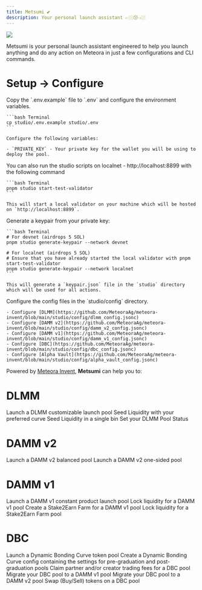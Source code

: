 ```yaml
---
title: Metsumi 💕
description: Your personal launch assistant 👉🏼😚👈🏼
---
```

<Frame>
  <img src="/images/developer-guide/invent/metsumi-banner.png" />
</Frame>

Metsumi is your personal launch assistant engineered to help you launch anything and do any action on Meteora in just a few configurations and CLI commands. 

# Setup -> Configure

<Steps>
  <Step title="Setup Environment Variables">
    Copy the `.env.example` file to `.env` and configure the environment variables.

    ```bash Terminal
    cp studio/.env.example studio/.env
    ```

    Configure the following variables:

    - `PRIVATE_KEY` - Your private key for the wallet you will be using to deploy the pool.
  </Step>

  <Step title="Optional: Start a Local Test Validator">
    You can also run the studio scripts on localnet - http://localhost:8899 with the following command

    ```bash Terminal
    pnpm studio start-test-validator
    ```

    This will start a local validator on your machine which will be hosted on `http://localhost:8899`.
  </Step>

  <Step title="Generate Keypair">
    Generate a keypair from your private key:

    ```bash Terminal
    # For devnet (airdrops 5 SOL)
    pnpm studio generate-keypair --network devnet

    # For localnet (airdrops 5 SOL)
    # Ensure that you have already started the local validator with pnpm start-test-validator
    pnpm studio generate-keypair --network localnet
    ```

    This will generate a `keypair.json` file in the `studio` directory which will be used for all actions.
  </Step>

  <Step title="Configure Pool Settings">
    Configure the config files in the `studio/config` directory.

    - Configure [DLMM](https://github.com/MeteoraAg/meteora-invent/blob/main/studio/config/dlmm_config.jsonc)
    - Configure [DAMM v2](https://github.com/MeteoraAg/meteora-invent/blob/main/studio/config/damm_v2_config.jsonc)
    - Configure [DAMM v1](https://github.com/MeteoraAg/meteora-invent/blob/main/studio/config/damm_v1_config.jsonc)
    - Configure [DBC](https://github.com/MeteoraAg/meteora-invent/blob/main/studio/config/dbc_config.jsonc)
    - Configure [Alpha Vault](https://github.com/MeteoraAg/meteora-invent/blob/main/studio/config/alpha_vault_config.jsonc)
  </Step>
</Steps>

Powered by [Meteora Invent](https://github.com/MeteoraAg/meteora-invent), **Metsumi** can help you to:

# DLMM

<CardGroup>
  <Card title="Launch a DLMM pool" icon="bolt-lightning" iconType="solid" href="/developer-guide/quick-launch/dlmm-launch-pool">
    Launch a DLMM customizable launch pool
  </Card>
  <Card title="Seed Liquidity" icon="seedling" iconType="solid" href="https://github.com/MeteoraAg/meteora-invent?tab=readme-ov-file#dlmm-scripts">
    Seed Liquidity with your preferred curve
  </Card>
  <Card title="Seed Liquidity Single Bin" icon="trash" iconType="solid" href="https://github.com/MeteoraAg/meteora-invent?tab=readme-ov-file#dlmm-scripts">
    Seed Liquidity in a single bin
  </Card>
  <Card title="Set Pool Status" icon="signal-bars" iconType="solid" href="https://github.com/MeteoraAg/meteora-invent?tab=readme-ov-file#dlmm-scripts">
    Set your DLMM Pool Status
  </Card>
</CardGroup>

# DAMM v2

<CardGroup>
  <Card title="Launch a DAMM v2 balanced pool" icon="scale-balanced" iconType="solid" href="/developer-guide/quick-launch/damm-v2-launch-pool">
    Launch a DAMM v2 balanced pool
  </Card>
  <Card title="Launch a DAMM v2 one-sided pool" icon="scale-unbalanced" iconType="solid" href="/developer-guide/quick-launch/damm-v2-launch-pool">
    Launch a DAMM v2 one-sided pool
  </Card>
</CardGroup>

# DAMM v1

<CardGroup>
  <Card title="Launch a DAMM v1 pool" icon="rocket" iconType="solid" href="/developer-guide/quick-launch/damm-v1-launch-pool">
    Launch a DAMM v1 constant product launch pool
  </Card>
  <Card title="Lock Liquidity" icon="lock" iconType="solid" href="https://github.com/MeteoraAg/meteora-invent?tab=readme-ov-file#damm-v1-scripts">
    Lock liquidity for a DAMM v1 pool
  </Card>
  <Card title="Create a Stake2Earn Farm" icon="farm" iconType="solid" href="https://github.com/MeteoraAg/meteora-invent?tab=readme-ov-file#damm-v1-scripts">
    Create a Stake2Earn Farm for a DAMM v1 pool
  </Card>
  <Card title="Lock Liquidity for Stake2Earn Farm Pool" icon="lock-a" iconType="solid" href="https://github.com/MeteoraAg/meteora-invent?tab=readme-ov-file#damm-v1-scripts">
    Lock liquidity for a Stake2Earn Farm pool
  </Card>
</CardGroup>

# DBC

<CardGroup>
  <Card title="Launch a DBC token pool" icon="chart-simple" iconType="solid" href="/developer-guide/quick-launch/dbc-token-launch-pool">
    Launch a Dynamic Bonding Curve token pool
  </Card>
  <Card title="Create a DBC Config" icon="gear" iconType="solid" href="https://github.com/MeteoraAg/meteora-invent?tab=readme-ov-file#dbc-scripts">
    Create a Dynamic Bonding Curve config containing the settings for pre-graduation and post-graduation pools
  </Card>
  <Card title="Claim Trading Fees" icon="money-bill" iconType="solid" href="https://github.com/MeteoraAg/meteora-invent?tab=readme-ov-file#dbc-scripts">
    Claim partner and/or creator trading fees for a DBC pool
  </Card>
  <Card title="Migrate to DAMM v1" icon="house" iconType="solid" href="https://github.com/MeteoraAg/meteora-invent?tab=readme-ov-file#dbc-scripts">
    Migrate your DBC pool to a DAMM v1 pool
  </Card>
  <Card title="Migrate to DAMM v2" icon="house-heart" iconType="solid" href="https://github.com/MeteoraAg/meteora-invent?tab=readme-ov-file#dbc-scripts">
    Migrate your DBC pool to a DAMM v2 pool
  </Card>
  <Card title="Swap (Buy/Sell)" icon="arrows-split-up-and-left" iconType="solid" href="https://github.com/MeteoraAg/meteora-invent?tab=readme-ov-file#dbc-scripts">
    Swap (Buy/Sell) tokens on a DBC pool
  </Card>
</CardGroup>